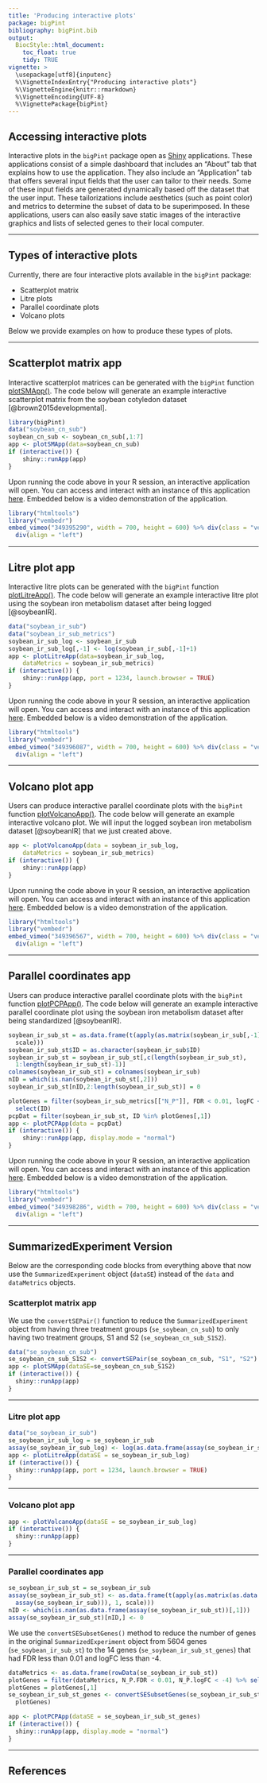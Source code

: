 ```yaml
---
title: 'Producing interactive plots'
package: bigPint
bibliography: bigPint.bib
output:
  BiocStyle::html_document:
    toc_float: true
    tidy: TRUE
vignette: >
  \usepackage[utf8]{inputenc}
  %\VignetteIndexEntry{"Producing interactive plots"}
  %\VignetteEngine{knitr::rmarkdown}
  %\VignetteEncoding{UTF-8}
  %\VignettePackage{bigPint}
---
```


## Accessing interactive plots

Interactive plots in the `bigPint` package open as [Shiny](https://shiny.rstudio.com/) applications. These applications consist of a simple dashboard that includes an "About" tab that explains how to use the application. They also include an "Application" tab that offers several input fields that the user can tailor to their needs. Some of these input fields are generated dynamically based off the dataset that the user input. These tailorizations include aesthetics (such as point color) and metrics to determine the subset of data to be superimposed. In these applications, users can also easily save static images of the interactive graphics and lists of selected genes to their local computer.

____________________________________________________________________________________

## Types of interactive plots

Currently, there are four interactive plots available in the `bigPint` package:

- Scatterplot matrix
- Litre plots
- Parallel coordinate plots
- Volcano plots

Below we provide examples on how to produce these types of plots.

____________________________________________________________________________________

## Scatterplot matrix app

Interactive scatterplot matrices can be generated with the `bigPint` function [plotSMApp()](https://lindsayrutter.github.io/bigPint/reference/plotSMApp.html). The code below will generate an example interactive scatterplot matrix from the soybean cotyledon dataset [@brown2015developmental].

```r
library(bigPint)
data("soybean_cn_sub")
soybean_cn_sub <- soybean_cn_sub[,1:7]
app <- plotSMApp(data=soybean_cn_sub)
if (interactive()) {
    shiny::runApp(app)
}
```

Upon running the code above in your R session, an interactive application will open. You can access and interact with an instance of this application [here](https://bigpint.shinyapps.io/smplot). Embedded below is a video demonstration of the application.

```r
library("htmltools")
library("vembedr")
embed_vimeo("349395290", width = 700, height = 600) %>% div(class = "vembedr") %>%
  div(align = "left")
```

____________________________________________________________________________________

## Litre plot app

Interactive litre plots can be generated with the `bigPint` function [plotLitreApp()](https://lindsayrutter.github.io/bigPint/reference/plotLitreApp.html). The code below will generate an example interactive litre plot using the soybean iron metabolism dataset after being logged [@soybeanIR].

```r
data("soybean_ir_sub")
data("soybean_ir_sub_metrics")
soybean_ir_sub_log <- soybean_ir_sub
soybean_ir_sub_log[,-1] <- log(soybean_ir_sub[,-1]+1)
app <- plotLitreApp(data=soybean_ir_sub_log,
    dataMetrics = soybean_ir_sub_metrics)
if (interactive()) {
    shiny::runApp(app, port = 1234, launch.browser = TRUE)
}
```

Upon running the code above in your R session, an interactive application will open. You can access and interact with an instance of this application [here](https://bigpint.shinyapps.io/litre/). Embedded below is a video demonstration of the application.

```r
library("htmltools")
library("vembedr")
embed_vimeo("349396087", width = 700, height = 600) %>% div(class = "vembedr") %>%
  div(align = "left")
```

____________________________________________________________________________________

## Volcano plot app

Users can produce interactive parallel coordinate plots with the `bigPint` function [plotVolcanoApp()](https://lindsayrutter.github.io/bigPint/reference/plotVolcanoApp.html). The code below will generate an example interactive volcano plot. We will input the logged soybean iron metabolism dataset [@soybeanIR] that we just created above.

```r
app <- plotVolcanoApp(data = soybean_ir_sub_log,
    dataMetrics = soybean_ir_sub_metrics)
if (interactive()) {
    shiny::runApp(app)
}
```

Upon running the code above in your R session, an interactive application will open. You can access and interact with an instance of this application [here](https://bigpint.shinyapps.io/volcano/). Embedded below is a video demonstration of the application.

```r
library("htmltools")
library("vembedr")
embed_vimeo("349396567", width = 700, height = 600) %>% div(class = "vembedr") %>%
  div(align = "left")
```

____________________________________________________________________________________

## Parallel coordinates app

Users can produce interactive parallel coordinate plots with the `bigPint` function [plotPCPApp()](https://lindsayrutter.github.io/bigPint/reference/plotPCPApp.html). The code below will generate an example interactive parallel coordinate plot using the soybean iron metabolism dataset after being standardized [@soybeanIR].

```r
soybean_ir_sub_st = as.data.frame(t(apply(as.matrix(soybean_ir_sub[,-1]), 1, 
  scale)))
soybean_ir_sub_st$ID = as.character(soybean_ir_sub$ID)
soybean_ir_sub_st = soybean_ir_sub_st[,c(length(soybean_ir_sub_st), 
  1:length(soybean_ir_sub_st)-1)]
colnames(soybean_ir_sub_st) = colnames(soybean_ir_sub)
nID = which(is.nan(soybean_ir_sub_st[,2]))
soybean_ir_sub_st[nID,2:length(soybean_ir_sub_st)] = 0

plotGenes = filter(soybean_ir_sub_metrics[["N_P"]], FDR < 0.01, logFC < -4) %>% 
  select(ID)
pcpDat = filter(soybean_ir_sub_st, ID %in% plotGenes[,1])
app <- plotPCPApp(data = pcpDat)
if (interactive()) {
    shiny::runApp(app, display.mode = "normal")
}
```

Upon running the code above in your R session, an interactive application will open. You can access and interact with an instance of this application [here](https://bigpint.shinyapps.io/pcplot/). Embedded below is a video demonstration of the application.

```r
library("htmltools")
library("vembedr")
embed_vimeo("349398286", width = 700, height = 600) %>% div(class = "vembedr") %>%
  div(align = "left")
```

____________________________________________________________________________________

## SummarizedExperiment Version

Below are the corresponding code blocks from everything above that now use the `SummarizedExperiment` object (`dataSE`) instead of the `data` and `dataMetrics` objects.

### Scatterplot matrix app

We use the `convertSEPair()` function to reduce the `SummarizedExperiment` object from having three treatment groups (`se_soybean_cn_sub`) to only having two treatment groups, S1 and S2 (`se_soybean_cn_sub_S1S2`).  

```r
data("se_soybean_cn_sub")
se_soybean_cn_sub_S1S2 <- convertSEPair(se_soybean_cn_sub, "S1", "S2")
app <- plotSMApp(dataSE=se_soybean_cn_sub_S1S2)
if (interactive()) {
  shiny::runApp(app)
}
```

____________________________________________________________________________________

### Litre plot app

```r
data("se_soybean_ir_sub")
se_soybean_ir_sub_log = se_soybean_ir_sub
assay(se_soybean_ir_sub_log) <- log(as.data.frame(assay(se_soybean_ir_sub))+1)
app <- plotLitreApp(dataSE = se_soybean_ir_sub_log)
if (interactive()) {
  shiny::runApp(app, port = 1234, launch.browser = TRUE)
}
```

____________________________________________________________________________________

### Volcano plot app

```r
app <- plotVolcanoApp(dataSE = se_soybean_ir_sub_log)
if (interactive()) {
  shiny::runApp(app)
}    
```

____________________________________________________________________________________

### Parallel coordinates app

```r
se_soybean_ir_sub_st = se_soybean_ir_sub
assay(se_soybean_ir_sub_st) <- as.data.frame(t(apply(as.matrix(as.data.frame(
  assay(se_soybean_ir_sub))), 1, scale)))
nID <- which(is.nan(as.data.frame(assay(se_soybean_ir_sub_st))[,1]))
assay(se_soybean_ir_sub_st)[nID,] <- 0
```

We use the `convertSESubsetGenes()` method to reduce the number of genes in the original `SummarizedExperiment` object from 5604 genes (`se_soybean_ir_sub_st`) to the 14 genes (`se_soybean_ir_sub_st_genes`) that had FDR less than 0.01 and logFC less than -4.

```r
dataMetrics <- as.data.frame(rowData(se_soybean_ir_sub_st))
plotGenes = filter(dataMetrics, N_P.FDR < 0.01, N_P.logFC < -4) %>% select(ID)
plotGenes = plotGenes[,1]
se_soybean_ir_sub_st_genes <- convertSESubsetGenes(se_soybean_ir_sub_st,
  plotGenes)
```

```r
app <- plotPCPApp(dataSE = se_soybean_ir_sub_st_genes)
if (interactive()) {
  shiny::runApp(app, display.mode = "normal")
}
```

____________________________________________________________________________________

## References
